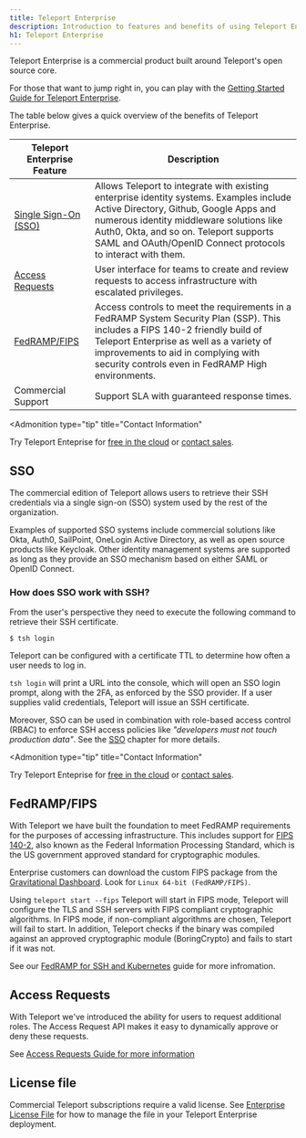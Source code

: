 ```yaml
---
title: Teleport Enterprise
description: Introduction to features and benefits of using Teleport Enterprise. Why upgrade to Teleport Enterprise?
h1: Teleport Enterprise
---
```


Teleport Enterprise is a commercial product built around Teleport's open source
core.

For those that want to jump right in, you can play with the
[Getting Started Guide for Teleport Enterprise](getting-started.mdx/?scope=enterprise).

The table below gives a quick overview of the benefits of Teleport Enterprise.

| Teleport Enterprise Feature | Description |
| - | - |
| [Single Sign-On (SSO)](#sso) | Allows Teleport to integrate with existing enterprise identity systems. Examples include Active Directory, Github, Google Apps and numerous identity middleware solutions like Auth0, Okta, and so on. Teleport supports SAML and OAuth/OpenID Connect protocols to interact with them. |
| [Access Requests](workflow/index.mdx) | User interface for teams to create and review requests to access infrastructure with escalated privileges. |
| [FedRAMP/FIPS](#fedrampfips) | Access controls to meet the requirements in a FedRAMP System Security Plan (SSP). This includes a FIPS 140-2 friendly build of Teleport Enterprise as well as a variety of improvements to aid in complying with security controls even in FedRAMP High environments. |
| Commercial Support | Support SLA with guaranteed response times. |

<Admonition
  type="tip"
  title="Contact Information"
>
  Try Teleport Enteprise for [free in the cloud](https://goteleport.com/signup/) or [contact sales](https://goteleport.com/signup/enterprise/).
</Admonition>

## SSO

The commercial edition of Teleport allows users to retrieve their SSH
credentials via a single sign-on (SSO) system used by the rest of the organization.

Examples of supported SSO systems include commercial solutions like Okta,
Auth0, SailPoint, OneLogin Active Directory, as well as open source products like Keycloak.
Other identity management systems are supported as long as they provide an
SSO mechanism based on either SAML or OpenID Connect.

### How does SSO work with SSH?

From the user's perspective they need to execute the following command to retrieve their SSH certificate.

```code
$ tsh login
```

Teleport can be configured with a certificate TTL to determine how often a user needs to log in.

`tsh login` will print a URL into the console, which will open an SSO login
prompt, along with the 2FA, as enforced by the SSO provider. If a user supplies
valid credentials, Teleport will issue an SSH certificate.

Moreover, SSO can be used in combination with role-based access control (RBAC)
to enforce SSH access policies like *"developers must not touch production data"*.
See the [SSO](sso.mdx) chapter for more details.

<Admonition
  type="tip"
  title="Contact Information"
>
  Try Teleport Enteprise for [free in the cloud](https://goteleport.com/signup/) or [contact sales](https://goteleport.com/signup/enterprise/).
</Admonition>

## FedRAMP/FIPS

With Teleport we have built the foundation to meet FedRAMP requirements for the purposes of accessing infrastructure. This includes support for [FIPS 140-2](https://en.wikipedia.org/wiki/FIPS\_140-2), also known as the Federal Information Processing Standard, which is the US government approved standard for cryptographic modules.

Enterprise customers can download the custom FIPS package from the [Gravitational Dashboard](https://dashboard.gravitational.com/web/).
Look for `Linux 64-bit (FedRAMP/FIPS)`.

Using `teleport start --fips` Teleport will start in FIPS mode, Teleport will
configure the TLS and SSH servers with FIPS compliant cryptographic algorithms.
In FIPS mode, if non-compliant algorithms are chosen, Teleport will fail to start.
In addition, Teleport checks if the binary was compiled against an approved
cryptographic module (BoringCrypto) and fails to start if it was not.

See our [FedRAMP for SSH and Kubernetes](fedramp.mdx) guide for more infromation.

## Access Requests

With Teleport we've introduced the ability for users to request additional roles. The Access Request API makes it easy to dynamically approve or deny these requests.

See [Access Requests Guide for more information](workflow/index.mdx)

## License file

Commercial Teleport subscriptions require a valid license. See [Enterprise License File](./license.mdx) for how to manage the file in your Teleport Enterprise deployment.
